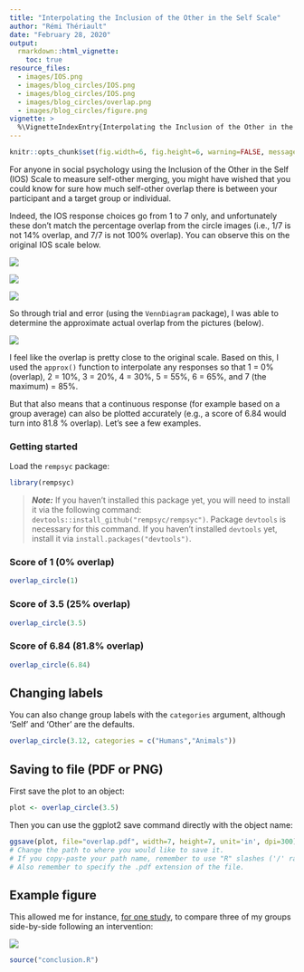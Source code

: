 ```yaml
---
title: "Interpolating the Inclusion of the Other in the Self Scale"
author: "Rémi Thériault"
date: "February 28, 2020"
output:
  rmarkdown::html_vignette:
    toc: true
resource_files:
  - images/IOS.png
  - images/blog_circles/IOS.png
  - images/blog_circles/IOS.png
  - images/blog_circles/overlap.png
  - images/blog_circles/figure.png
vignette: >
  %\VignetteIndexEntry{Interpolating the Inclusion of the Other in the Self Scale}
---
```


```r
knitr::opts_chunk$set(fig.width=6, fig.height=6, warning=FALSE, message=FALSE, results='hide', out.width="30%")
```

For anyone in social psychology using the Inclusion of the Other in the Self (IOS) Scale to measure self-other merging, you might have wished that you could know for sure how much self-other overlap there is between your participant and a target group or individual.

Indeed, the IOS response choices go from 1 to 7 only, and unfortunately these don't match the percentage overlap from the circle images (i.e., 1/7 is not 14% overlap, and 7/7 is not 100% overlap). You can observe this on the original IOS scale below.

![](IOS.png)

![](images/IOS.png)

![](images/blog_circles/IOS.png)

So through trial and error (using the `VennDiagram` package), I was able to determine the approximate actual overlap from the pictures (below).

![](images/blog_circles/overlap.png)

I feel like the overlap is pretty close to the original scale. Based on this, I used the `approx()` function to interpolate any responses so that 1 = 0% (overlap), 2 = 10%, 3 = 20%, 4 = 30%, 5 = 55%, 6 = 65%, and 7 (the maximum) = 85%.

But that also means that a continuous response (for example based on a group average) can also be plotted accurately (e.g., a score of 6.84 would turn into 81.8 % overlap). Let's see a few examples.


### Getting started

Load the `rempsyc` package:

```r
library(rempsyc)
```

> ***Note:*** If you haven't installed this package yet, you will need to install it via the following command: `devtools::install_github("rempsyc/rempsyc")`. Package `devtools` is necessary for this command. If you haven't installed `devtools` yet, install it via `install.packages("devtools")`.

### Score of 1 (0% overlap)

```r
overlap_circle(1)
```

### Score of 3.5 (25% overlap)

```r
overlap_circle(3.5)
```

### Score of 6.84 (81.8% overlap)

```r
overlap_circle(6.84)
```

## Changing labels

You can also change group labels with the `categories` argument, although 'Self' and 'Other' are the defaults.

```r
overlap_circle(3.12, categories = c("Humans","Animals"))
```

## Saving to file (PDF or PNG)
First save the plot to an object:

```r
plot <- overlap_circle(3.5)
```

Then you can use the ggplot2 save command directly with the object name:

```r
ggsave(plot, file="overlap.pdf", width=7, height=7, unit='in', dpi=300)
# Change the path to where you would like to save it.
# If you copy-paste your path name, remember to use "R" slashes ('/' rather than '\').
# Also remember to specify the .pdf extension of the file.
```

## Example figure
This allowed me for instance, [for one study](https://doi.org/10.1177/17470218211024826), to compare three of my groups side-by-side following an intervention:

![](images/blog_circles/figure.png)

```r
source("conclusion.R")
```
